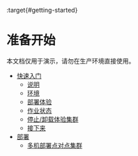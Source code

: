 :target{#getting-started}

# 准备开始

<Container type="warning">
  本文档仅用于演示，请勿在生产环境直接使用。
</Container>

<TableOfContents>


  - [快速入门](quickstart_cn.mdx)
    - [说明](quickstart_cn.mdx#id2)
    - [环境](quickstart_cn.mdx#id3)
    - [部署体验](quickstart_cn.mdx#id6)
    - [作业状态](quickstart_cn.mdx#id9)
    - [停止/卸载体验集群](quickstart_cn.mdx#id10)
    - [接下来](quickstart_cn.mdx#id11)
  - [部署](deploy/index.mdx)
    - [多机部署点对点集群](deploy/deploy_p2p_cn.mdx)
</TableOfContents>
